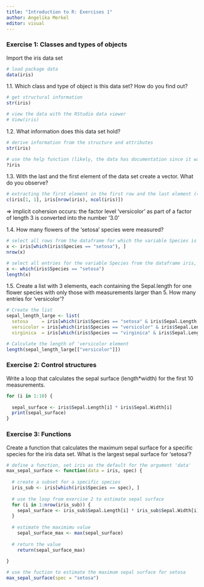 ```yaml
---
title: "Introduction to R: Exercises 1"
author: Angelika Merkel
editor: visual
---
```


### Exercise 1: Classes and types of objects

Import the iris data set

```r

# load package data
data(iris)

```

1.1. Which class and type of object is this data set? How do you find out?

```r
# get structural information
str(iris)

# view the data with the RStudio data viewer
# View(iris)
```

1.2. What information does this data set hold?

```r
# derive information from the structure and attributes
str(iris)

# use the help function (likely, the data has documentation since it was loaded as part of a package)
?iris
```

1.3. With the last and the first element of the data set create a vector. What do you observe?

```r
# extracting the first element in the first row and the last element (= number of rows) in the last column (= number of columns)
c(iris[1, 1], iris[nrow(iris), ncol(iris)])
```

=> implicit cohersion occurs: the factor level 'versicolor' as part of a factor of length 3 is converted into the number '3.0'


1.4. How many flowers of the 'setosa' species were measured?
```r
# select all rows from the dataframe for which the variable Species is 'setosa', and count the number of rows
x <- iris[which(iris$Species == "setosa"), ]
nrow(x)

# select all entries for the variable Species from the dataframe iris, and calculate the length of the resulting vector
x <- which(iris$Species == "setosa")
length(x)
```

1.5. Create a list with 3 elements, each containing the Sepal.length for one flower species with only those with measurements larger than 5. How many entries for 'versicolor'?
```r
# Create the list
sepal_length_large <- list(
  setosa     = iris[which(iris$Species == "setosa" & iris$Sepal.Length > 5), 5 ],
  versicolor = iris[which(iris$Species == "versicolor" & iris$Sepal.Length > 5), 5 ],
  virginica  = iris[which(iris$Species == "virginica" & iris$Sepal.Length > 5), 5 ])

# Calculate the length of 'versicolor element
length(sepal_length_large[["versicolor"]])
```


### Exercise 2: Control structures

Write a loop that calculates the sepal surface (length*width) for the first 10 measurements.
```r
for (i in 1:10) {
  
  sepal_surface <- iris$Sepal.Length[i] * iris$Sepal.Width[i]
  print(sepal_surface)
}
```

### Exercise 3: Functions

Create a function that calculates the maximum sepal surface  for a specific species for the iris data set. What is the largest sepal surface for 'setosa'?
```r
# define a function, set iris as the default for the argument 'data'
max_sepal_surface <- function(data = iris, spec) {
  
  # create a subset for a specific species
  iris_sub <- iris[which(iris$Species == spec), ]
  
  # use the loop from exercise 2 to estimate sepal surface
  for (i in 1:nrow(iris_sub)) {
    sepal_surface <- iris_sub$Sepal.Length[i] * iris_sub$Sepal.Width[i]
  }
  
  # estimate the maximimu value
    sepal_surface_max <- max(sepal_surface)
  
  # return the value  
    return(sepal_surface_max)
  
}

# use the fuction to estimate the maximum sepal surface for setosa
max_sepal_surface(spec = "setosa")
```


